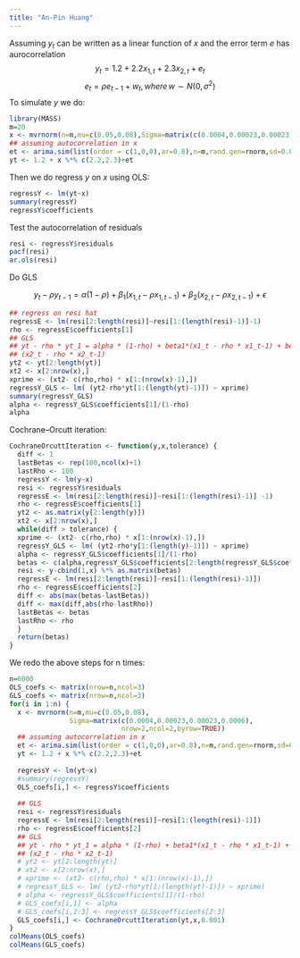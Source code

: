 ```yaml
---
title: "An-Pin Huang"
---
```


Assuming $y_t$ can be written as a linear function of $x$ and the error term $e$ has aurocorrelation
$$y_t = 1.2 + 2.2 x_{1,t} + 2.3 x_{2,t} + e_t $$
$$ e_t = \rho e_{t-1} + w_t ,\, where\, w \sim N(0,\sigma^2)$$
To simulate $y$ we do:
```r
library(MASS)
m=20
x <- mvrnorm(n=m,mu=c(0.05,0.08),Sigma=matrix(c(0.0004,0.00023,0.00023,0.0006),nrow=2,ncol=2,byrow=TRUE))
## assuming autocorrelation in x
et <- arima.sim(list(order = c(1,0,0),ar=0.8),n=m,rand.gen=rnorm,sd=0.07)
yt <- 1.2 + x %*% c(2.2,2.3)+et
```

Then we do regress $y$ on $x$ using OLS:
```r
regressY <- lm(yt~x)
summary(regressY)
regressY$coefficients
```
Test the autocorrelation of residuals
```r
resi <- regressY$residuals
pacf(resi)
ar.ols(resi)
```


Do GLS

$$y_t - \rho y_{t-1} = \alpha (1-\rho) + \beta_1(x_{1,t} - \rho  x_{1,t-1}) + \beta_2 (x_{2,t} - \rho  x_{2,t-1}) + \epsilon$$
```r
## regress on resi hat
regressE <- lm(resi[2:length(resi)]~resi[1:(length(resi)-1)]-1)
rho <- regressE$coefficients[1]
## GLS
## yt - rho * yt_1 = alpha * (1-rho) + beta1*(x1_t - rho * x1_t-1) + beta * 
## (x2_t - rho * x2_t-1)
yt2 <- yt[2:length(yt)]
xt2 <- x[2:nrow(x),]
xprime <- (xt2- c(rho,rho) * x[1:(nrow(x)-1),])
regressY_GLS <- lm( (yt2-rho*yt[1:(length(yt)-1)]) ~ xprime)
summary(regressY_GLS)
alpha <- regressY_GLS$coefficients[1]/(1-rho)
alpha
```
Cochrane–Orcutt iteration:
```r
CochraneOrcuttIteration <- function(y,x,tolerance) {
  diff <- 1
  lastBetas <- rep(100,ncol(x)+1)
  lastRho <- 100
  regressY <- lm(y~x)
  resi <- regressY$residuals
  regressE <- lm(resi[2:length(resi)]~resi[1:(length(resi)-1)] -1)
  rho <- regressE$coefficients[1]
  yt2 <- as.matrix(y[2:length(y)])
  xt2 <- x[2:nrow(x),]
  while(diff > tolerance) {
  xprime <- (xt2- c(rho,rho) * x[1:(nrow(x)-1),])
  regressY_GLS <- lm( (yt2-rho*y[1:(length(y)-1)]) ~ xprime)
  alpha <- regressY_GLS$coefficients[1]/(1-rho)
  betas <- c(alpha,regressY_GLS$coefficients[2:length(regressY_GLS$coefficient)])
  resi <- y-cbind(1,x) %*% as.matrix(betas)
  regressE <- lm(resi[2:length(resi)]~resi[1:(length(resi)-1)])
  rho <- regressE$coefficients[2]
  diff <- abs(max(betas-lastBetas))
  diff <- max(diff,abs(rho-lastRho))
  lastBetas <- betas
  lastRho <- rho 
  }
  return(betas)
}
```
We redo the above steps for n times:
```r
n=6000
OLS_coefs <- matrix(nrow=n,ncol=3)
GLS_coefs <- matrix(nrow=n,ncol=3)
for(i in 1:n) {
  x <- mvrnorm(n=m,mu=c(0.05,0.08),
               Sigma=matrix(c(0.0004,0.00023,0.00023,0.0006),
                            nrow=2,ncol=2,byrow=TRUE))
  ## assuming autocorrelation in x
  et <- arima.sim(list(order = c(1,0,0),ar=0.8),n=m,rand.gen=rnorm,sd=0.07)
  yt <- 1.2 + x %*% c(2.2,2.3)+et
  
  regressY <- lm(yt~x)
  #summary(regressY)
  OLS_coefs[i,] <- regressY$coefficients
  
  ## GLS
  resi <- regressY$residuals
  regressE <- lm(resi[2:length(resi)]~resi[1:(length(resi)-1)])
  rho <- regressE$coefficients[2]
  ## GLS
  ## yt - rho * yt_1 = alpha * (1-rho) + beta1*(x1_t - rho * x1_t-1) + beta * 
  ## (x2_t - rho * x2_t-1)
  # yt2 <- yt[2:length(yt)]
  # xt2 <- x[2:nrow(x),]
  # xprime <- (xt2- c(rho,rho) * x[1:(nrow(x)-1),])
  # regressY_GLS <- lm( (yt2-rho*yt[1:(length(yt)-1)]) ~ xprime)
  # alpha <- regressY_GLS$coefficients[1]/(1-rho)
  # GLS_coefs[i,1] <- alpha
  # GLS_coefs[i,2:3] <- regressY_GLS$coefficients[2:3]
  GLS_coefs[i,] <- CochraneOrcuttIteration(yt,x,0.001)
}
colMeans(OLS_coefs)
colMeans(GLS_coefs)
```

